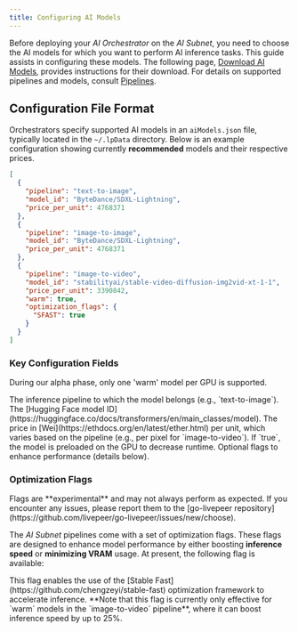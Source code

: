 ```yaml
---
title: Configuring AI Models
---
```


Before deploying your _AI Orchestrator_ on the _AI Subnet_, you need to choose
the AI models for which you want to perform AI inference tasks. This guide
assists in configuring these models. The following page,
[Download AI Models](/ai/orchestrator/models-download), provides instructions
for their download. For details on supported pipelines and models, consult
[Pipelines](/ai/pipelines/text-to-image).

## Configuration File Format

Orchestrators specify supported AI models in an `aiModels.json` file, typically
located in the `~/.lpData` directory. Below is an example configuration showing
currently **recommended** models and their respective prices.

```json
[
  {
    "pipeline": "text-to-image",
    "model_id": "ByteDance/SDXL-Lightning",
    "price_per_unit": 4768371
  },
  {
    "pipeline": "image-to-image",
    "model_id": "ByteDance/SDXL-Lightning",
    "price_per_unit": 4768371
  },
  {
    "pipeline": "image-to-video",
    "model_id": "stabilityai/stable-video-diffusion-img2vid-xt-1-1",
    "price_per_unit": 3390842,
    "warm": true,
    "optimization_flags": {
      "SFAST": true
    }
  }
]
```

### Key Configuration Fields

<Info>During our alpha phase, only one 'warm' model per GPU is supported.</Info>

<ParamField path="pipeline" type="string" required="true">
  The inference pipeline to which the model belongs (e.g., `text-to-image`).
</ParamField>
<ParamField path="model_id" type="string" required="true">
  The [Hugging Face model
  ID](https://huggingface.co/docs/transformers/en/main_classes/model).
</ParamField>
<ParamField path="price_per_unit" type="integer" required="true">
  The price in [Wei](https://ethdocs.org/en/latest/ether.html) per unit, which
  varies based on the pipeline (e.g., per pixel for `image-to-video`).
</ParamField>
<ParamField path="warm" type="boolean">
  If `true`, the model is preloaded on the GPU to decrease runtime.
</ParamField>
<ParamField path="optimization_flags" type="object">
  Optional flags to enhance performance (details below).
</ParamField>

### Optimization Flags

<Warning>
  Flags are **experimental** and may not always perform as expected. If you
  encounter any issues, please report them to the [go-livepeer
  repository](https://github.com/livepeer/go-livepeer/issues/new/choose).
</Warning>

The _AI Subnet_ pipelines come with a set of optimization flags. These flags are
designed to enhance model performance by either boosting **inference speed** or
**minimizing VRAM** usage. At present, the following flag is available:

<ParamField path="SFAST" type="boolean">
  This flag enables the use of the [Stable
  Fast](https://github.com/chengzeyi/stable-fast) optimization framework to
  accelerate inference. **Note that this flag is currently only effective for
  `warm` models in the `image-to-video` pipeline**, where it can boost inference
  speed by up to 25%.
</ParamField>
